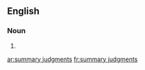 ==English==

===Noun===
{{head|en|noun plural form|head=[[summary]] [[judgment]]s}}

# {{plural of|summary judgment|lang=en}}

[[ar:summary judgments]]
[[fr:summary judgments]]